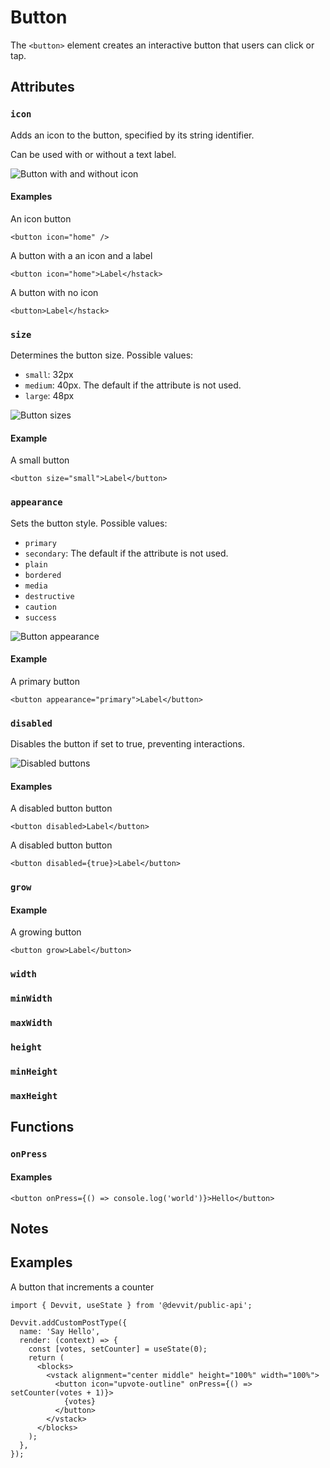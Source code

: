 
# Button

The `<button>` element creates an interactive button that users can click or tap.

## Attributes

### `icon`

Adds an icon to the button, specified by its string identifier.

Can be used with or without a text label.

![Button with and without icon](../assets/blocks/docs-blocks-button-icon-label.png)

#### Examples

An icon button

```tsx
<button icon="home" />
```

A button with a an icon and a label

```tsx
<button icon="home">Label</hstack>
```

A button with no icon

```tsx
<button>Label</hstack>
```

### `size`

Determines the button size. Possible values:

- `small`: 32px
- `medium`: 40px. The default if the attribute is not used.
- `large`: 48px

![Button sizes](../assets/blocks/docs-blocks-button-sizes.png)

#### Example

A small button

```tsx
<button size="small">Label</button>
```

### `appearance`

Sets the button style. Possible values:

- `primary`
- `secondary`: The default if the attribute is not used.
- `plain`
- `bordered`
- `media`
- `destructive`
- `caution`
- `success`

![Button appearance](../assets/blocks/docs-blocks-button-appearance.png)

#### Example

A primary button

```tsx
<button appearance="primary">Label</button>
```

### `disabled`

Disables the button if set to true, preventing interactions.

![Disabled buttons](../assets/blocks/docs-blocks-button-disabled.png)

#### Examples

A disabled button button

```tsx
<button disabled>Label</button>
```

A disabled button button

```tsx
<button disabled={true}>Label</button>
```

### `grow`

<AttributeGrow />

#### Example

A growing button

```tsx
<button grow>Label</button>
```

### `width`

<AttributeWidth />

### `minWidth`

<AttributeMinWidth />

### `maxWidth`

<AttributeMaxWidth />

### `height`

<AttributeHeight />

### `minHeight`

<AttributeMinHeight />

### `maxHeight`

<AttributeMaxHeight />

## Functions

### `onPress`

<AttributeOnPress />

#### Examples

```tsx
<button onPress={() => console.log('world')}>Hello</button>
```

## Notes

## Examples

A button that increments a counter

```tsx
import { Devvit, useState } from '@devvit/public-api';

Devvit.addCustomPostType({
  name: 'Say Hello',
  render: (context) => {
    const [votes, setCounter] = useState(0);
    return (
      <blocks>
        <vstack alignment="center middle" height="100%" width="100%">
          <button icon="upvote-outline" onPress={() => setCounter(votes + 1)}>
            {votes}
          </button>
        </vstack>
      </blocks>
    );
  },
});
```
